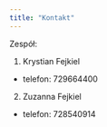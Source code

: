 ```yaml
---
title: "Kontakt"
---
```

Zespół:

1. Krystian Fejkiel 
* telefon: 729664400
2. Zuzanna Fejkiel
* telefon: 728540914

